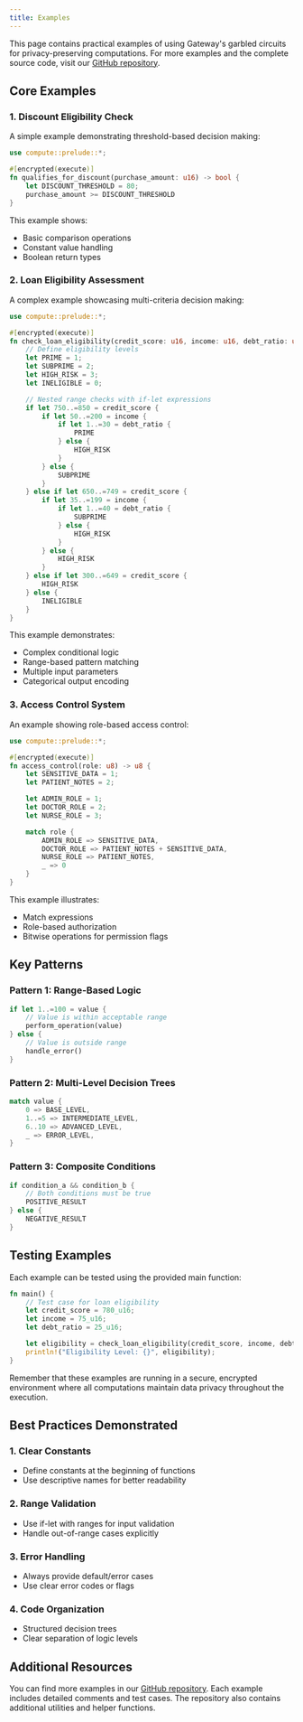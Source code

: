 ```yaml
---
title: Examples
---
```


This page contains practical examples of using Gateway's garbled circuits for privacy-preserving computations. For more examples and the complete source code, visit our [GitHub repository](https://github.com/GatewayLabs/gvm/tree/main/compute/examples).

## Core Examples

### 1. Discount Eligibility Check

A simple example demonstrating threshold-based decision making:

```rust
use compute::prelude::*;

#[encrypted(execute)]
fn qualifies_for_discount(purchase_amount: u16) -> bool {
    let DISCOUNT_THRESHOLD = 80;
    purchase_amount >= DISCOUNT_THRESHOLD
}
```

This example shows:

- Basic comparison operations
- Constant value handling
- Boolean return types

### 2. Loan Eligibility Assessment

A complex example showcasing multi-criteria decision making:

```rust
use compute::prelude::*;

#[encrypted(execute)]
fn check_loan_eligibility(credit_score: u16, income: u16, debt_ratio: u16) -> u8 {
    // Define eligibility levels
    let PRIME = 1;
    let SUBPRIME = 2;
    let HIGH_RISK = 3;
    let INELIGIBLE = 0;

    // Nested range checks with if-let expressions
    if let 750..=850 = credit_score {
        if let 50..=200 = income {
            if let 1..=30 = debt_ratio {
                PRIME
            } else {
                HIGH_RISK
            }
        } else {
            SUBPRIME
        }
    } else if let 650..=749 = credit_score {
        if let 35..=199 = income {
            if let 1..=40 = debt_ratio {
                SUBPRIME
            } else {
                HIGH_RISK
            }
        } else {
            HIGH_RISK
        }
    } else if let 300..=649 = credit_score {
        HIGH_RISK
    } else {
        INELIGIBLE
    }
}
```

This example demonstrates:

- Complex conditional logic
- Range-based pattern matching
- Multiple input parameters
- Categorical output encoding

### 3. Access Control System

An example showing role-based access control:

```rust
use compute::prelude::*;

#[encrypted(execute)]
fn access_control(role: u8) -> u8 {
    let SENSITIVE_DATA = 1;
    let PATIENT_NOTES = 2;

    let ADMIN_ROLE = 1;
    let DOCTOR_ROLE = 2;
    let NURSE_ROLE = 3;

    match role {
        ADMIN_ROLE => SENSITIVE_DATA,
        DOCTOR_ROLE => PATIENT_NOTES + SENSITIVE_DATA,
        NURSE_ROLE => PATIENT_NOTES,
        _ => 0
    }
}
```

This example illustrates:

- Match expressions
- Role-based authorization
- Bitwise operations for permission flags

## Key Patterns

### Pattern 1: Range-Based Logic

```rust
if let 1..=100 = value {
    // Value is within acceptable range
    perform_operation(value)
} else {
    // Value is outside range
    handle_error()
}
```

### Pattern 2: Multi-Level Decision Trees

```rust
match value {
    0 => BASE_LEVEL,
    1..=5 => INTERMEDIATE_LEVEL,
    6..10 => ADVANCED_LEVEL,
    _ => ERROR_LEVEL,
}
```

### Pattern 3: Composite Conditions

```rust
if condition_a && condition_b {
    // Both conditions must be true
    POSITIVE_RESULT
} else {
    NEGATIVE_RESULT
}
```

## Testing Examples

Each example can be tested using the provided main function:

```rust
fn main() {
    // Test case for loan eligibility
    let credit_score = 780_u16;
    let income = 75_u16;
    let debt_ratio = 25_u16;

    let eligibility = check_loan_eligibility(credit_score, income, debt_ratio);
    println!("Eligibility Level: {}", eligibility);
}
```

Remember that these examples are running in a secure, encrypted environment where all computations maintain data privacy throughout the execution.

## Best Practices Demonstrated

### 1. Clear Constants

- Define constants at the beginning of functions
- Use descriptive names for better readability

### 2. Range Validation

- Use if-let with ranges for input validation
- Handle out-of-range cases explicitly

### 3. Error Handling

- Always provide default/error cases
- Use clear error codes or flags

### 4. Code Organization

- Structured decision trees
- Clear separation of logic levels

## Additional Resources

You can find more examples in our [GitHub repository](https://github.com/GatewayLabs/gvm/tree/main/compute/examples). Each example includes detailed comments and test cases. The repository also contains additional utilities and helper functions.
